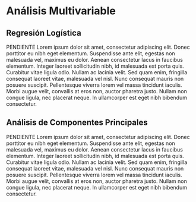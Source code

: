 # Análisis Multivariable

## Regresión Logística

PENDIENTE
Lorem ipsum dolor sit amet, consectetur adipiscing elit. Donec porttitor eu nibh eget elementum. Suspendisse ante elit, egestas non malesuada vel, maximus eu dolor. Aenean consectetur lacus in faucibus elementum. Integer laoreet sollicitudin nibh, id malesuada est porta quis. Curabitur vitae ligula odio. Nullam ac lacinia velit. Sed quam enim, fringilla consequat laoreet vitae, malesuada vel nisl. Nunc consequat mauris non posuere suscipit. Pellentesque viverra lorem vel massa tincidunt iaculis. Morbi augue velit, convallis at eros non, auctor pharetra justo. Nullam non congue ligula, nec placerat neque. In ullamcorper est eget nibh bibendum consectetur.

## Análisis de Componentes Principales

PENDIENTE
Lorem ipsum dolor sit amet, consectetur adipiscing elit. Donec porttitor eu nibh eget elementum. Suspendisse ante elit, egestas non malesuada vel, maximus eu dolor. Aenean consectetur lacus in faucibus elementum. Integer laoreet sollicitudin nibh, id malesuada est porta quis. Curabitur vitae ligula odio. Nullam ac lacinia velit. Sed quam enim, fringilla consequat laoreet vitae, malesuada vel nisl. Nunc consequat mauris non posuere suscipit. Pellentesque viverra lorem vel massa tincidunt iaculis. Morbi augue velit, convallis at eros non, auctor pharetra justo. Nullam non congue ligula, nec placerat neque. In ullamcorper est eget nibh bibendum consectetur.





